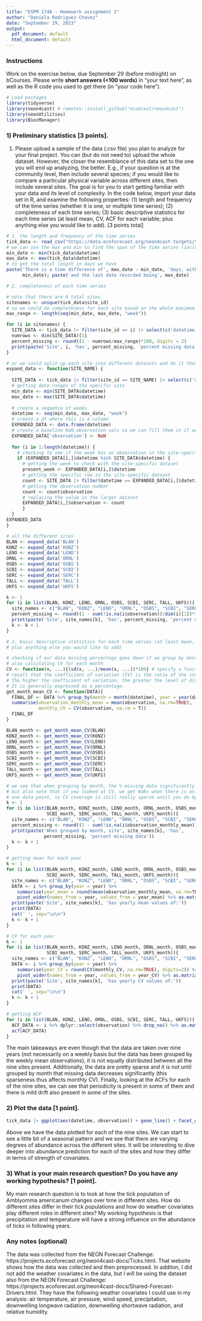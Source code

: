 ```yaml
---
title: "ESPM 174A - Homework assignment 2"
author: "Daniela Rodriguez-Chavez"
date: "September 29, 2023"
output:
  pdf_document: default
  html_document: default
---
```


### Instructions
Work on the exercise below, due September 29 (before midnight) on bCourses. Please write **short answers (<100 words)**  in "your text here", as well as the R code you used to get there (in "your code here").

```r
# Load packages 
library(tidyverse)
library(neon4cast) # remotes::install_github("eco4cast/neon4cast")
library(neonUtilities)
library(BiocManager) 
```

### 1) Preliminary statistics [3 points]. 
1) Please upload a sample of the data (.csv file) you plan to analyze for your final project. You can (but do not need to) upload the whole dataset. However, the closer the resemblance of this data set to the one you will end up analyzing, the better. E.g., if your question is at the community level, then include several species; if you would like to compare a particular physical variable across different sites, then include several sites. The goal is for you to start getting familiar with your data and its level of complexity. In the code below, import your data set in R, and examine the following properties: (1) length and frequency of the time series (whether it is one, or multiple time series); (2) completeness of each time series; (3) basic descriptive statistics for each time series (at least mean, CV, ACF for each variable; plus anything else you would like to add). [3 points total]

```r
# 1. the length and frequency of the time series 
tick_data <- read_csv("https://data.ecoforecast.org/neon4cast-targets/ticks/ticks-targets.csv.gz")
# we can use the max and min to find the span of the time series (including NAs)
min_date <- min(tick_data$datetime)
max_date <- max(tick_data$datetime)
# to get the total length in days we have 
paste('There is a time difference of', max_date - min_date, 'days, with the starting date of',
      min_date); paste('and the last date recorded being', max_date)
```

```r
# 2. completeness of each time series 

# note that there are 9 total sites 
sitenames <- unique(tick_data$site_id)
# so we could do completeness for each site based on the whole maximum min/max across all sites:
max_range <- length(seq(min_date, max_date, "week"))

for (i in sitenames) {
  SITE_DATA <- tick_data |> filter(site_id == i) |> select(c('datetime', 'observation'))
  numrows <- dim(SITE_DATA)[1]
  percent_missing <- round((1 - numrows/max_range)*100, digits = 2)
  print(paste('Site', i, 'has', percent_missing, 'percent missing data'))
}
```

```r
# or we could split up each site into different datasets and do it that way 
expand_data <- function(SITE_NAME) {
  
  SITE_DATA <- tick_data |> filter(site_id == SITE_NAME) |> select(c('datetime', 'observation'))
  # getting date ranges of the specific site 
  min_date <- min(SITE_DATA$datetime)
  max_date <- max(SITE_DATA$datetime)
  
  # create a sequence of weeks
  datetime <- seq(min_date, max_date, "week")
  # create a df where this is a column 
  EXPANDED_DATA <- data.frame(datetime)
  # create a baseline NaN observation vals so we can fill them in if we have them 
  EXPANDED_DATA['observation'] <- NaN
  
  for (i in 1:length(datetime)) {
    # checking to see if the week has an observation in the site-specific dataset
    if (EXPANDED_DATA[i,]$datetime %in% SITE_DATA$datetime) { 
      # getting the week to check with the site-specific dataset 
      present_week <- EXPANDED_DATA[i,]$datetime
      # getting the specific row in the site-specific dataset 
      count <- SITE_DATA |> filter(datetime == EXPANDED_DATA[i,]$datetime)
      # getting the observation number 
      count <- count$observation
      # replacing the value in the larger dataset 
      EXPANDED_DATA[i,]$observation <- count
      }
  }
EXPANDED_DATA
}

# all the different sites 
BLAN <- expand_data('BLAN')
KONZ <- expand_data('KONZ')
LENO <- expand_data('LENO')
ORNL <- expand_data('ORNL')
OSBS <- expand_data('OSBS')
SCBI <- expand_data('SCBI')
SERC <- expand_data('SERC')
TALL <- expand_data('TALL')
UKFS <- expand_data('UKFS')

k <- 1
for (i in list(BLAN, KONZ, LENO, ORNL, OSBS, SCBI, SERC, TALL, UKFS)){
  site_names <- c("BLAN", "KONZ", "LENO", "ORNL", "OSBS", "SCBI", "SERC", "TALL", "UKFS")
  percent_missing <- round((1 - sum(!is.na(i$observation))/dim(i)[1])*100, digits = 2)
  print(paste('Site', site_names[k], 'has', percent_missing, 'percent missing data'))
  k <- k + 1
}
```

```r
# 3. basic descriptive statistics for each time series (at least mean, CV, ACF for each variable
# plus anything else you would like to add)

# checking if our data missing percentage goes down if we group by month
# also calculating CV for each month 
CV <- function(x, ...){(sd(x, ...)/mean(x, ...))*100} # specify a function for CV
# recall that the coefficient of variation (CV) is the ratio of the standard deviation to the mean. 
# The higher the coefficient of variation, the greater the level of dispersion around the mean. 
# It is generally expressed as a percentage.
get_month_mean_CV <- function(DATA){
  FINAL_DF <- DATA %>% group_by(month = month(datetime), year = year(datetime)) %>% 
  summarise(observation_monthly_mean = mean(observation, na.rm=TRUE), 
            monthly_CV = CV(observation, na.rm = T))
  FINAL_DF
}

BLAN_month <- get_month_mean_CV(BLAN)
KONZ_month <- get_month_mean_CV(KONZ)
LENO_month <- get_month_mean_CV(LENO)
ORNL_month <- get_month_mean_CV(ORNL)
OSBS_month <- get_month_mean_CV(OSBS)
SCBI_month <- get_month_mean_CV(SCBI) 
SERC_month <- get_month_mean_CV(SERC) 
TALL_month <- get_month_mean_CV(TALL) 
UKFS_month <- get_month_mean_CV(UKFS)
```

```r
# we see that when grouping by month, the % missing data significantly decreases 
# but also note that if you looked at CV, we get NaNs when there is only 
# one data point, so CV coverage is still really sparse until you do by year
k <- 1
for (i in list(BLAN_month, KONZ_month, LENO_month, ORNL_month, OSBS_month, 
               SCBI_month, SERC_month, TALL_month, UKFS_month)){
  site_names <- c("BLAN", "KONZ", "LENO", "ORNL", "OSBS", "SCBI", "SERC", "TALL", "UKFS")
  percent_missing <- round((1 - sum(!is.na(i$observation_monthly_mean))/dim(i)[1])*100, digits=2)
  print(paste('When grouped by month, site', site_names[k], 'has', 
              percent_missing, 'percent missing data'))
  k <- k + 1
}
```

```r
# getting mean for each year  
k <- 1
for (i in list(BLAN_month, KONZ_month, LENO_month, ORNL_month, OSBS_month, 
               SCBI_month, SERC_month, TALL_month, UKFS_month)){
  site_names <- c("BLAN", "KONZ", "LENO", "ORNL", "OSBS", "SCBI", "SERC", "TALL", "UKFS")
  DATA <- i %>% group_by(year = year) %>% 
    summarise(year_mean = round(mean(observation_monthly_mean, na.rm=TRUE), digits=2)) %>% 
    pivot_wider(names_from = year, values_from = year_mean) %>% as.matrix()
  print(paste('Site', site_names[k], 'has yearly mean values of:'))
  print(DATA)
  cat(' ', sep="\n\n")
  k <- k + 1
}
```

```r
# CV for each year  
k <- 1
for (i in list(BLAN_month, KONZ_month, LENO_month, ORNL_month, OSBS_month, 
               SCBI_month, SERC_month, TALL_month, UKFS_month)){
  site_names <- c("BLAN", "KONZ", "LENO", "ORNL", "OSBS", "SCBI", "SERC", "TALL", "UKFS")
  DATA <- i %>% group_by(year = year) %>% 
    summarise(year_CV = round(CV(monthly_CV, na.rm=TRUE), digits=2)) %>% 
    pivot_wider(names_from = year, values_from = year_CV) %>% as.matrix()
  print(paste('Site', site_names[k], 'has yearly CV values of:'))
  print(DATA)
  cat(' ', sep="\n\n")
  k <- k + 1
}
```

```r
# getting ACF 
for (i in list(BLAN, KONZ, LENO, ORNL, OSBS, SCBI, SERC, TALL, UKFS)){
  ACF_DATA <- i %>% dplyr::select(observation) %>% drop_na() %>% as.matrix()
  acf(ACF_DATA)
}
```

The main takeaways are even though that the data are taken over nine years (not necessarily on a weekly basis but the data has been grouped by the weekly mean observations), it is not equally distributed between all the nine sites present. Additionally, the data are pretty sparse and it is not until grouped by month that missing data decreases significantly (this sparseness thus affects monthly CV). Finally, looking at the ACFs for each of the nine sites, we can see that periodicity is present in some of them and there is mild drift also present in some of the sites. 

### 2) Plot the data [1 point].
```r
tick_data |> ggplot(aes(datetime, observation)) + geom_line() + facet_wrap(~site_id)
```

Above we have the data plotted for each of the nine sites. We can start to see a little bit of a seasonal pattern and we see that there are varying degrees of abundance across the different sites. It will be interesting to dive deeper into abundance prediction for each of the sites and how they differ in terms of strength of covariates. 

### 3) What is your main research question? Do you have any working hypothesis? [1 point].
My main research question is to look at how the tick population of Amblyomma americanum changes over time in different sites. How do different sites differ in their tick populations and how do weather covariates play different roles in different sites? My working hypothesis is that precipitation and temperature will have a strong influence on the abundance of ticks in following years.

### Any notes (optional)
The data was collected from the NEON Forecast Challenge: https://projects.ecoforecast.org/neon4cast-docs/Ticks.html. That website shows how the data was collected and then preprocessed. In additon, I did not add the weather covariates in the data, but I will be using the dataset also from the NEON Forecast Challenge: https://projects.ecoforecast.org/neon4cast-docs/Shared-Forecast-Drivers.html. They have the following weather covariates I could use in my analysis: air temperature, air pressure, wind speed, precipitation, downwelling longwave radiation, downwelling shortwave radiation, and relative humidity.


